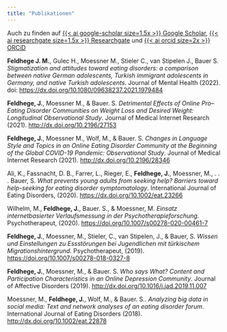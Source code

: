 ```yaml
---
title: "Publikationen"
---
```


Auch zu finden auf [{{< ai google-scholar size=1.5x >}} Google Scholar](https://scholar.google.com/citations?user=KSmfyO8AAAAJ&hl=de), [{{< ai researchgate size=1.5x >}} Researchgate](https://scholar.google.com/citations?user=KSmfyO8AAAAJ&hl=de) und [{{< ai orcid size=2x >}} ORCiD](https://orcid.org/0000-0002-4665-5235)

**Feldhege J. M.**, Gulec H., Moessner M., Stieler C., van Stipelen J., Bauer S. *Stigmatization and attitudes toward eating disorders: a comparison between native German adolescents, Turkish immigrant adolescents in Germany, and native Turkish adolescents*. Journal of Mental Health (2022). doi: <https://dx.doi.org/10.1080/09638237.2021.1979484>

**Feldhege, J.**, Moessner M., & Bauer. S. *Detrimental Effects of Online Pro--Eating Disorder Communities on Weight Loss and Desired Weight: Longitudinal Observational Study*. Journal of Medical Internet Research (2021). <http://dx.doi.org/10.2196/27153>

**Feldhege, J.**, Moessner M., Wolf, M., & Bauer. S. *Changes in Language Style and Topics in an Online Eating Disorder Community at the Beginning of the Global COVID-19 Pandemic: Observational Study*. Journal of Medical Internet Research (2021). <http://dx.doi.org/10.2196/28346>

Ali, K., Fassnacht, D. B., Farrer, L., Rieger, E., **Feldhege, J.**, Moessner, M., . . . Bauer, S. *What prevents young adults from seeking help? Barriers toward help-seeking for eating disorder symptomatology*. International Journal of Eating Disorders, (2020). <https://dx.doi.org/10.1002/eat.23266>

Wilhelm, M., **Feldhege, J.**, Bauer. S., & Moessner, M. *Einsatz internetbasierter Verlaufsmessung in der Psychotherapieforschung*. Psychotherapeut, (2020). <https://doi.org/10.1007/s00278-020-00461-7>

**Feldhege, J.**, Moessner, M., Stieler, C., van Stipelen, J., & Bauer, S. *Wissen und Einstellungen zu Essstörungen bei Jugendlichen mit türkischem Migrationshintergrund*. Psychotherapeut, (2019). <https://doi.org/10.1007/s00278-018-0327-8>

**Feldhege, J.**, Moessner, M., & Bauer. S. *Who says What? Content and Participation Characteristics in an Online Depression Community*. Journal of Affective Disorders (2019). <http://dx.doi.org/10.1016/j.jad.2019.11.007>

Moessner, M., **Feldhege, J.**, Wolf, M., & Bauer. S.. *Analyzing big data in social media: Text and network analyses of an eating disorder forum*. International Journal of Eating Disorders (2018). <http://dx.doi.org/10.1002/eat.22878>
